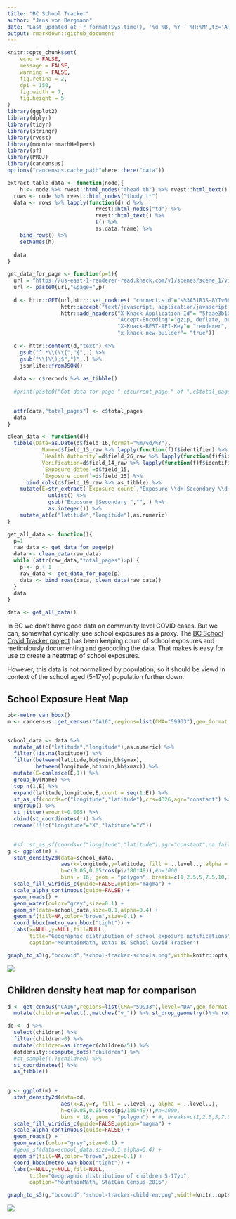```yaml
---
title: "BC School Tracker"
author: "Jens von Bergmann"
date: "Last updated at `r format(Sys.time(), '%d %B, %Y - %H:%M',tz='America/Vancouver')`"
output: rmarkdown::github_document
---
```


```r
knitr::opts_chunk$set(
	echo = FALSE,
	message = FALSE,
	warning = FALSE,
	fig.retina = 2,
	dpi = 150,
	fig.width = 7,
	fig.height = 5
)
library(ggplot2)
library(dplyr)
library(tidyr)
library(stringr)
library(rvest)
library(mountainmathHelpers)
library(sf)
library(PROJ)
library(cancensus)
options("cancensus.cache_path"=here::here("data"))

extract_table_data <- function(node){
    h <- node %>% rvest::html_nodes("thead th") %>% rvest::html_text()
  rows <- node %>% rvest::html_nodes("tbody tr")
  data <- rows %>% lapply(function(d) d %>% 
                            rvest::html_nodes("td") %>% 
                            rvest::html_text() %>% 
                            t() %>% 
                            as.data.frame) %>%
    bind_rows() %>%
    setNames(h)
  
  data
}
```

```r
get_data_for_page <- function(p=1){
  url = "https://us-east-1-renderer-read.knack.com/v1/scenes/scene_1/views/view_3/records?callback=jQuery17201415845315599671_1606757085608&format=both&rows_per_page=100&sort_field=field_16&sort_order=desc&_=1606757085628"
  url <- paste0(url,"&page=",p)
  
  d <- httr::GET(url,httr::set_cookies( "connect.sid"="s%3A51R3S-8YTv08QV_IejVfqJsW1RxnUdln.WuHEEIrAF6niDEAB3MWgjvWA%2FkzArewbBDZ%2FppCUdVY"),
                 httr::accept("text/javascript, application/javascript, application/ecmascript, application/x-ecmascript, */*; q=0.01"),
                 httr::add_headers("X-Knack-Application-Id"= "5faae3b10442ac00165da195",
                                   "Accept-Encoding"="gzip, deflate, br",
                                   "X-Knack-REST-API-Key"= "renderer",
                                   "x-knack-new-builder"= "true"))
  
  c <- httr::content(d,"text") %>%
    gsub("^.*\\(\\{","{",.) %>%
    gsub("\\}\\);$","}",.) %>%
    jsonlite::fromJSON()
  
  data <- c$records %>% as_tibble()
  
  #print(paste0("Got data for page ",c$current_page," of ",c$total_pages))

  
  attr(data,"total_pages") <- c$total_pages
  data 
}

clean_data <- function(d){
  tibble(Date=as.Date(d$field_16,format="%m/%d/%Y"),
           Name=d$field_13_raw %>% lapply(function(f)f$identifier) %>% as.character,
           `Health Authority`=d$field_26_raw %>% lapply(function(f)f$identifier) %>% as.character,
           Verification=d$field_14_raw %>% lapply(function(f)f$identifier) %>% as.character,
           `Exposure dates`=d$field_15,
           `Exposure count`=d$field_25) %>%
      bind_cols(d$field_19_raw %>% as_tibble) %>%
    mutate(E=str_extract(`Exposure count`,"Exposure \\d+|Secondary \\d+") %>% 
             unlist() %>% 
             gsub("Exposure |Secondary ","",.) %>% 
             as.integer()) %>%
    mutate_at(c("latitude","longitude"),as.numeric)
}

get_all_data <- function(){
  p=1
  raw_data <- get_data_for_page(p)
  data <- clean_data(raw_data)
  while (attr(raw_data,"total_pages")>p) {
    p <- p + 1
    raw_data <- get_data_for_page(p)
    data <- bind_rows(data, clean_data(raw_data))
  }
  data
}

data <- get_all_data()
```

In BC we don't have good data on community level COVID cases. But we can, somewhat cynically, use school exposures as a proxy. The [BC School Covid Tracker project](https://bcschoolcovidtracker.knack.com/bc-school-covid-tracker#home/) has been keeping count of school exposures and meticulously documenting and geocoding the data. That makes is easy for use to create a heatmap of school exposures.

However, this data is not normalized by population, so it should be viewd in context of the school aged (5-17yo) population further down.

## School Exposure Heat Map

```r
bb<-metro_van_bbox()
m <- cancensus::get_census("CA16",regions=list(CMA="59933"),geo_format = "sf",level="CSD")


school_data <- data %>%
  mutate_at(c("latitude","longitude"),as.numeric) %>%
  filter(!is.na(latitude)) %>%
  filter(between(latitude,bb$ymin,bb$ymax),
         between(longitude,bb$xmin,bb$xmax)) %>%
  mutate(E=coalesce(E,1)) %>%
  group_by(Name) %>%
  top_n(1,E) %>%
  expand(latitude,longitude,E,count = seq(1:E)) %>%
  st_as_sf(coords=c("longitude","latitude"),crs=4326,agr="constant") %>%
  ungroup() %>%
  st_jitter(amount=0.005) %>%
  cbind(st_coordinates(.)) %>%
  rename(!!!c("longitude"="X","latitude"="Y"))

  
  #sf::st_as_sf(coords=c("longitude","latitude"),agr="constant",na.fail = FALSE) %>%
g <- ggplot(m) +
  stat_density2d(data=school_data,
                 aes(x=longitude,y=latitude, fill = ..level.., alpha = ..level..),
                 h=c(0.05,0.05*cos(pi/180*49)),#n=1000,
                 bins = 16, geom = "polygon", breaks=c(1,2.5,5,7.5,10,15,20,25,30,40,50,60)) +
  scale_fill_viridis_c(guide=FALSE,option="magma") +
  scale_alpha_continuous(guide=FALSE) +
  geom_roads() +
  geom_water(color="grey",size=0.1) +
  geom_sf(data=school_data,size=0.1,alpha=0.4) +
  geom_sf(fill=NA,color="brown",size=0.1) +
  coord_bbox(metro_van_bbox("tight")) +
  labs(x=NULL,y=NULL,fill=NULL,
       title="Geographic distribution of school exposure notifications",
       caption="MountainMath, Data: BC School Covid Tracker")

graph_to_s3(g,"bccovid","school-tracker-schools.png",width=knitr::opts_chunk$get('fig.width'),height=knitr::opts_chunk$get('fig.height'))

```
![](https://bccovid.s3.ca-central-1.amazonaws.com/school-tracker-schools.png)


## Children density heat map for comparison

```r
d <- get_census("CA16",regions=list(CMA="59933"),level="DA",geo_format = "sf",vectors=c("v_CA16_25","v_CA16_43","v_CA16_67","v_CA16_70","v_CA16_73"),labels="short") %>%
  mutate(children=select(.,matches("v_")) %>% st_drop_geometry()%>% rowSums(na.rm=TRUE)) 

dd <- d %>% 
  select(children) %>%
  filter(children>0) %>%
  mutate(children=as.integer(children/5)) %>%
  dotdensity::compute_dots("children") %>%
  #st_sample((.)$children) %>%
  st_coordinates() %>%
  as_tibble()
  

g <- ggplot(m) +
  stat_density2d(data=dd,
                 aes(x=X,y=Y, fill = ..level.., alpha = ..level..),
                 h=c(0.05,0.05*cos(pi/180*49)),#n=1000,
                 bins = 16, geom = "polygon") + #, breaks=c(1,2.5,5,7.5,10,12.5,15,17.5,20,25,30,35)) +
  scale_fill_viridis_c(guide=FALSE,option="magma") +
  scale_alpha_continuous(guide=FALSE) +
  geom_roads() +
  geom_water(color="grey",size=0.1) +
  #geom_sf(data=school_data,size=0.1,alpha=0.4) +
  geom_sf(fill=NA,color="brown",size=0.1) +
  coord_bbox(metro_van_bbox("tight")) +
  labs(x=NULL,y=NULL,fill=NULL,
       title="Geographic distribution of children 5-17yo",
       caption="MountainMath, StatCan Census 2016")

graph_to_s3(g,"bccovid","school-tracker-children.png",width=knitr::opts_chunk$get('fig.width'),height=knitr::opts_chunk$get('fig.height'))

```
![](https://bccovid.s3.ca-central-1.amazonaws.com/school-tracker-children.png)


